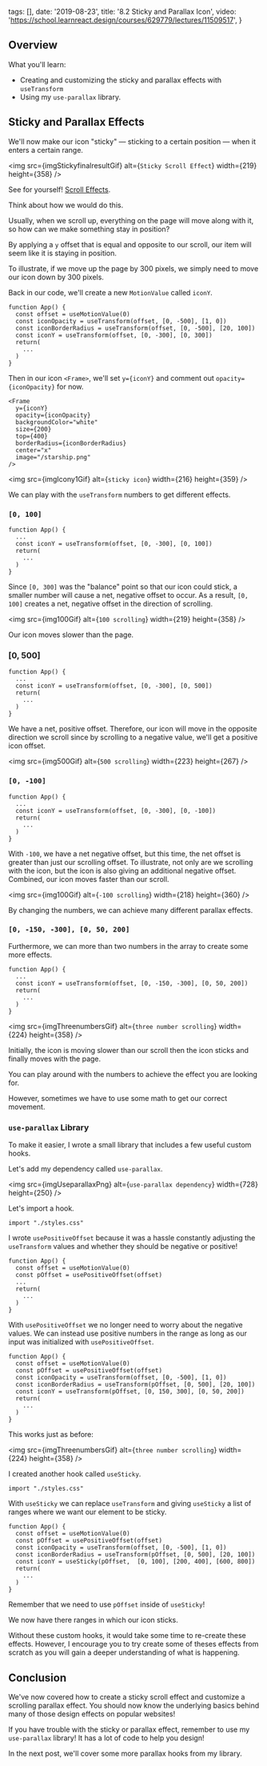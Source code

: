 
  tags: [],
  date: '2019-08-23',
  title: '8.2 Sticky and Parallax Icon',
  video: 'https://school.learnreact.design/courses/629779/lectures/11509517',
}


## Overview

What you'll learn:

- Creating and customizing the sticky and parallax effects with `useTransform`
- Using my `use-parallax` library.

<CourseVideoLink to={props.pageContext.frontmatter.video} />

## Sticky and Parallax Effects

We'll now make our icon "sticky" — sticking to a certain position — when it enters a certain range.

<img
  src={imgStickyfinalresultGif}
  alt={`Sticky Scroll Effect`}
  width={219}
  height={358}
/>

See for yourself! [Scroll Effects](https://fsgmd.csb.app/).

Think about how we would do this.

Usually, when we scroll up, everything on the page will move along with it, so how can we make something stay in position?

By applying a `y` offset that is equal and opposite to our scroll, our item will seem like it is staying in position.

To illustrate, if we move up the page by 300 pixels, we simply need to move our icon down by 300 pixels.

Back in our code, we'll create a new `MotionValue` called `iconY`.

```jsx{5}
function App() {
  const offset = useMotionValue(0)
  const iconOpacity = useTransform(offset, [0, -500], [1, 0])
  const iconBorderRadius = useTransform(offset, [0, -500], [20, 100])
  const iconY = useTransform(offset, [0, -300], [0, 300])
  return(
    ...
  )
}
```

Then in our icon `<Frame>`, we'll set `y={iconY}` and comment out `opacity={iconOpacity}` for now.

```jsx{2-3}
<Frame
  y={iconY}
  opacity={iconOpacity}
  backgroundColor="white"
  size={200}
  top={400}
  borderRadius={iconBorderRadius}
  center="x"
  image="/starship.png"
/>
```

<img src={imgIcony1Gif} alt={`sticky icon`} width={216} height={359} />

We can play with the `useTransform` numbers to get different effects.

### `[0, 100]`

```jsx{3}
function App() {
  ...
  const iconY = useTransform(offset, [0, -300], [0, 100])
  return(
    ...
  )
}
```

Since `[0, 300]` was the "balance" point so that our icon could stick, a smaller number will cause a net, negative offset to occur. As a result, `[0, 100]` creates a net, negative offset in the direction of scrolling.

<img src={img100Gif} alt={`100 scrolling`} width={219} height={358} />

Our icon moves slower than the page.

### [0, 500]

```jsx{3}
function App() {
  ...
  const iconY = useTransform(offset, [0, -300], [0, 500])
  return(
    ...
  )
}
```

We have a net, positive offset. Therefore, our icon will move in the opposite direction we scroll since by scrolling to a negative value, we'll get a positive icon offset.

<img src={img500Gif} alt={`500 scrolling`} width={223} height={267} />

### `[0, -100]`

```jsx{3}
function App() {
  ...
  const iconY = useTransform(offset, [0, -300], [0, -100])
  return(
    ...
  )
}
```

With `-100`, we have a net negative offset, but this time, the net offset is greater than just our scrolling offset. To illustrate, not only are we scrolling with the icon, but the icon is also giving an additional negative offset. Combined, our icon moves faster than our scroll.

<img src={img100Gif} alt={`-100 scrolling`} width={218} height={360} />

By changing the numbers, we can achieve many different parallax effects.

### `[0, -150, -300], [0, 50, 200]`

Furthermore, we can more than two numbers in the array to create some more effects.

```jsx{3}
function App() {
  ...
  const iconY = useTransform(offset, [0, -150, -300], [0, 50, 200])
  return(
    ...
  )
}
```

<img
  src={imgThreenumbersGif}
  alt={`three number scrolling`}
  width={224}
  height={358}
/>

Initially, the icon is moving slower than our scroll then the icon sticks and finally moves with the page.

You can play around with the numbers to achieve the effect you are looking for.

However, sometimes we have to use some math to get our correct movement.

### `use-parallax` Library

To make it easier, I wrote a small library that includes a few useful custom hooks.

Let's add my dependency called `use-parallax`.

<img
  src={imgUseparallaxPng}
  alt={`use-parallax dependency`}
  width={728}
  height={250}
/>

Let's import a hook.

```jsx{4}
import "./styles.css"
```

I wrote `usePositiveOffset` because it was a hassle constantly adjusting the `useTransform` values and whether they should be negative or positive!

```jsx{2}
function App() {
  const offset = useMotionValue(0)
  const pOffset = usePositiveOffset(offset)
  ...
  return(
    ...
  )
}
```

With `usePositiveOffset` we no longer need to worry about the negative values. We can instead use positive numbers in the range as long as our input was initialized with `usePositiveOffset`.

```jsx{4-5}
function App() {
  const offset = useMotionValue(0)
  const pOffset = usePositiveOffset(offset)
  const iconOpacity = useTransform(offset, [0, -500], [1, 0])
  const iconBorderRadius = useTransform(pOffset, [0, 500], [20, 100])
  const iconY = useTransform(pOffset, [0, 150, 300], [0, 50, 200])
  return(
    ...
  )
}
```

This works just as before:

<img
  src={imgThreenumbersGif}
  alt={`three number scrolling`}
  width={224}
  height={358}
/>

I created another hook called `useSticky`.

```jsx{4}
import "./styles.css"
```

With `useSticky` we can replace `useTransform` and giving `useSticky` a list of ranges where we want our element to be sticky.

```jsx{5}
function App() {
  const offset = useMotionValue(0)
  const pOffset = usePositiveOffset(offset)
  const iconOpacity = useTransform(offset, [0, -500], [1, 0])
  const iconBorderRadius = useTransform(pOffset, [0, 500], [20, 100])
  const iconY = useSticky(pOffset,  [0, 100], [200, 400], [600, 800])
  return(
    ...
  )
}
```

Remember that we need to use `pOffset` inside of `useSticky`!

We now have there ranges in which our icon sticks.

Without these custom hooks, it would take some time to re-create these effects. However, I encourage you to try create some of theses effects from scratch as you will gain a deeper understanding of what is happening.

## Conclusion

We've now covered how to create a sticky scroll effect and customize a scrolling parallax effect. You should now know the underlying basics behind many of those design effects on popular websites!

If you have trouble with the sticky or parallax effect, remember to use my `use-parallax` library! It has a lot of code to help you design!

In the next post, we'll cover some more parallax hooks from my library.
